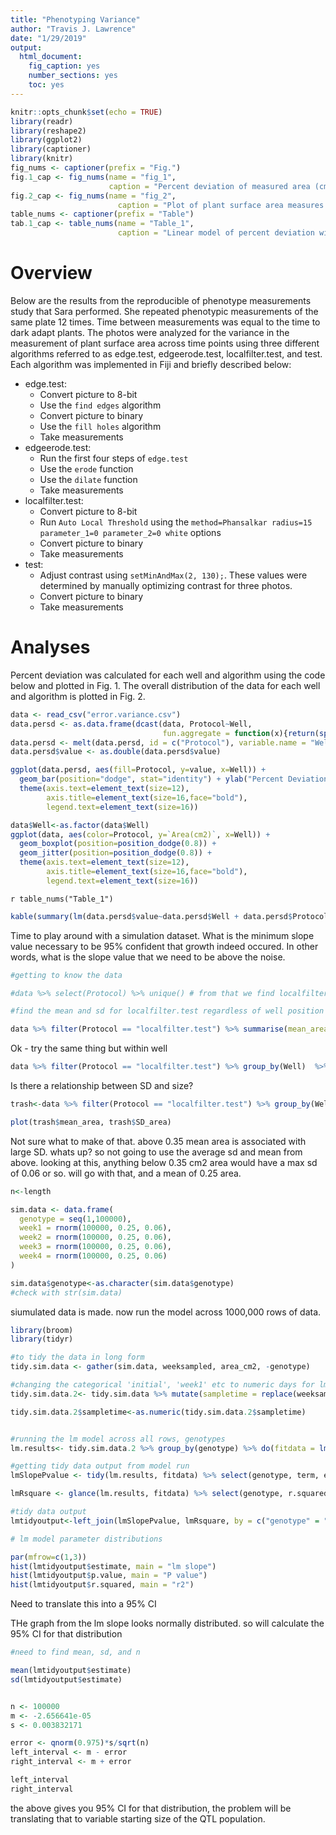```yaml
---
title: "Phenotyping Variance"
author: "Travis J. Lawrence"
date: "1/29/2019"
output:
  html_document:
    fig_caption: yes
    number_sections: yes
    toc: yes
---
```


```r
knitr::opts_chunk$set(echo = TRUE)
library(readr)
library(reshape2)
library(ggplot2)
library(captioner)
library(knitr)
fig_nums <- captioner(prefix = "Fig.")
fig.1_cap <- fig_nums(name = "fig_1", 
                      caption = "Percent deviation of measured area (cm^2) by well and image analysis protocol")
fig.2_cap <- fig_nums(name = "fig_2", 
                        caption = "Plot of plant surface area measures by plate well and image analysis algorithm. Lower and upper of each box correspond to the first and third quartiles. Error bars indicate either the full range of the data or 1.5 * IQR, whichever is smaller. Dots represent the measured plant surface area.")
table_nums <- captioner(prefix = "Table")
tab.1_cap <- table_nums(name = "Table_1", 
                        caption = "Linear model of percent deviation with wells and protocol as factors")
```

# Overview
Below are the results from the reproducible of phenotype measurements study that Sara performed. She repeated phenotypic measurements of the same plate 12 times. Time between measurements was equal to the time to dark adapt plants. The photos were analyzed for the variance in the measurement of plant surface area across time points using three different algorithms referred to as edge.test, edgeerode.test, localfilter.test, and test. Each algorithm was implemented in Fiji and briefly described below:

* edge.test:
    + Convert picture to 8-bit
    + Use the `find edges` algorithm
    + Convert picture to binary
    + Use the `fill holes` algorithm
    + Take measurements
* edgeerode.test:
    + Run the first four steps of `edge.test`
    + Use the `erode` function
    + Use the `dilate` function
    + Take measurements
* localfilter.test:
    + Convert picture to 8-bit
    + Run `Auto Local Threshold` using the `method=Phansalkar radius=15 parameter_1=0 parameter_2=0 white` options
    + Convert picture to binary
    + Take measurements
* test:
    + Adjust contrast using `setMinAndMax(2, 130);`. These values were determined by manually optimizing contrast for three photos.
    + Convert picture to binary
    + Take measurements

# Analyses
Percent deviation was calculated for each well and algorithm using the code below and plotted in Fig. 1. The overall distribution of the data for each well and algorithm is plotted in Fig. 2.

```r
data <- read_csv("error.variance.csv")
data.persd <- as.data.frame(dcast(data, Protocol~Well,
                                  fun.aggregate = function(x){return(sprintf('%0.2f', sd(x)/mean(x)*100))}))
data.persd <- melt(data.persd, id = c("Protocol"), variable.name = "Well")                            
data.persd$value <- as.double(data.persd$value)
```

```r
ggplot(data.persd, aes(fill=Protocol, y=value, x=Well)) + 
  geom_bar(position="dodge", stat="identity") + ylab("Percent Deviation")+
  theme(axis.text=element_text(size=12),
        axis.title=element_text(size=16,face="bold"),
        legend.text=element_text(size=16))
```
```r
data$Well<-as.factor(data$Well)
ggplot(data, aes(color=Protocol, y=`Area(cm2)`, x=Well)) +
  geom_boxplot(position=position_dodge(0.8)) +
  geom_jitter(position=position_dodge(0.8)) +
  theme(axis.text=element_text(size=12),
        axis.title=element_text(size=16,face="bold"),
        legend.text=element_text(size=16))


```

`r table_nums("Table_1")`
```r
kable(summary(lm(data.persd$value~data.persd$Well + data.persd$Protocol))$coef, digits=2)
```


Time to play around with a simulation dataset. What is the minimum slope value necessary to be 95% confident that growth indeed occured. In other words, what is the slope value that we need to be above the noise. 



```r
#getting to know the data

#data %>% select(Protocol) %>% unique() # from that we find localfilter.test

#find the mean and sd for localfilter.test regardless of well position or rep.

data %>% filter(Protocol == "localfilter.test") %>% summarise(mean_area = mean(`Area(cm2)`), SD_area = sd(`Area(cm2)`))


```

Ok - try the same thing but within well

```r

data %>% filter(Protocol == "localfilter.test") %>% group_by(Well)  %>% summarise(mean_area = mean(`Area(cm2)`), SD_area = sd(`Area(cm2)`))


```

Is there a relationship between SD and size?

```r
trash<-data %>% filter(Protocol == "localfilter.test") %>% group_by(Well)  %>% summarise(mean_area = mean(`Area(cm2)`), SD_area = sd(`Area(cm2)`))

plot(trash$mean_area, trash$SD_area)

```

Not sure what to make of that. above 0.35 mean area is associated with large SD. whats up? so not going to use the average sd and mean from above. looking at this, anything below 0.35 cm2 area would have  a max sd of 0.06 or so. will go with that, and a mean of 0.25 area. 

```r

n<-length

sim.data <- data.frame(
  genotype = seq(1,100000),
  week1 = rnorm(100000, 0.25, 0.06),
  week2 = rnorm(100000, 0.25, 0.06),
  week3 = rnorm(100000, 0.25, 0.06),
  week4 = rnorm(100000, 0.25, 0.06) 
)

sim.data$genotype<-as.character(sim.data$genotype)
#check with str(sim.data)

```


siumulated data is made. now run the model across 1000,000 rows of data. 

```r
library(broom)
library(tidyr)

#to tidy the data in long form
tidy.sim.data <- gather(sim.data, weeksampled, area_cm2, -genotype)

#changing the categorical 'initial', 'week1' etc to numeric days for lm
tidy.sim.data.2<- tidy.sim.data %>% mutate(sampletime = replace(weeksampled, weeksampled == "week1", 0)) %>%  mutate(sampletime = replace(sampletime, weeksampled == "week2", 7)) %>% mutate(sampletime = replace(sampletime, weeksampled  == "week3", 14)) %>% mutate(sampletime = replace(sampletime, weeksampled == "week4", 21))

tidy.sim.data.2$sampletime<-as.numeric(tidy.sim.data.2$sampletime)


#running the lm model across all rows, genotypes
lm.results<- tidy.sim.data.2 %>% group_by(genotype) %>% do(fitdata = lm(area_cm2 ~ sampletime, data = .))

#getting tidy data output from model run
lmSlopePvalue <- tidy(lm.results, fitdata) %>% select(genotype, term, estimate, p.value) %>% filter(term =="sampletime")

lmRsquare <- glance(lm.results, fitdata) %>% select(genotype, r.squared)

#tidy data output
lmtidyoutput<-left_join(lmSlopePvalue, lmRsquare, by = c("genotype" = "genotype")) %>% arrange(p.value)

# lm model parameter distributions

par(mfrow=c(1,3))
hist(lmtidyoutput$estimate, main = "lm slope")
hist(lmtidyoutput$p.value, main = "P value")
hist(lmtidyoutput$r.squared, main = "r2")
```


Need to translate this into a 95% CI

THe graph from the lm slope looks normally distributed. so will calculate the 95% CI for that distribution

```r

#need to find mean, sd, and n

mean(lmtidyoutput$estimate)
sd(lmtidyoutput$estimate)


n <- 100000
m <- -2.656641e-05
s <- 0.003832171

error <- qnorm(0.975)*s/sqrt(n)
left_interval <- m - error
right_interval <- m + error

left_interval
right_interval

```

the above gives you 95% CI for that distribution, the problem will be translating that to variable starting size of the QTL population.





